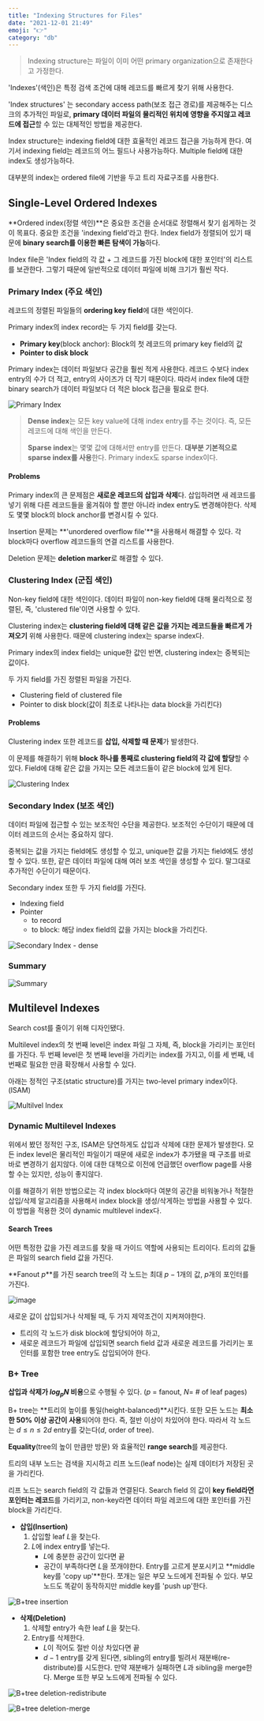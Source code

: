 ```yaml
---
title: "Indexing Structures for Files"
date: "2021-12-01 21:49"
emoji: "👉"
category: "db"
---
```

> Indexing structure는 파일이 이미 어떤 primary organization으로 존재한다고 가정한다.

'Indexes'(색인)은 특정 검색 조건에 대해 레코드를 빠르게 찾기 위해 사용한다.

'Index structures' 는 secondary access path(보조 접근 경로)를 제공해주는 디스크의 추가적인 파일로, 
**primary 데이터 파일의 물리적인 위치에 영향을 주지않고 레코드에 접근**할 수 있는 대체적인 방법을 제공한다.

Index structure는 indexing field에 대한 효율적인 레코드 접근을 가능하게 한다. 여기서 indexing field는 레코드의 어느 필드나 사용가능하다. Multiple field에 대한 index도 생성가능하다.

대부분의 index는 ordered file에 기반을 두고 트리 자료구조를 사용한다.

## Single-Level Ordered Indexes
**Ordered index(정렬 색인)**은 중요한 조건을 순서대로 정렬해서 찾기 쉽게하는 것이 목표다. 중요한 조건을 'indexing field'라고 한다.
Index field가 정렬되어 있기 때문에 **binary search를 이용한 빠른 탐색이 가능**하다.

Index file은 'Index field의 각 값 + 그 레코드를 가진 block에 대한 포인터'의 리스트를 보관한다. 그렇기 때문에 일반적으로 데이터 파일에 비해 크기가 훨씬 작다.

### Primary Index (주요 색인)
레코드의 정렬된 파일들의 **ordering key field**에 대한 색인이다.

Primary index의 index record는 두 가지 field를 갖는다.
- **Primary key**(block anchor): Block의 첫 레코드의 primary key field의 값
- **Pointer to disk block**

Primary index는 데이터 파일보다 공간을 훨씬 적게 사용한다. 레코드 수보다 index entry의 수가 더 적고, entry의 사이즈가 더 작기 때문이다.
따라서 index file에 대한 binary search가 데이터 파일보다 더 적은 block 접근을 필요로 한다.

![Primary Index](https://media.geeksforgeeks.org/wp-content/uploads/20200625180746/gfg-Annotation-2020-06-25-180647.jpg)

> **Dense index**는 모든 key value에 대해 index entry를 주는 것이다. 즉, 모든 레코드에 대해 색인을 만든다.
>
> **Sparse index**는 몇몇 값에 대해서만 entry를 만든다. **대부분 기본적으로 sparse index를 사용**한다. Primary index도 sparse index이다.

#### Problems
Primary index의 큰 문제점은 **새로운 레코드의 삽입과 삭제**다. 삽입하려면 새 레코드를 넣기 위해 다른 레코드들을 옮겨줘야 할 뿐만 아니라 index entry도 변경해야한다. 삭제도 몇몇 block의 block anchor를 변경시킬 수 있다.

Insertion 문제는 **'unordered overflow file'**을 사용해서 해결할 수 있다. 각 block마다 overflow 레코드들의 연결 리스트를 사용한다.

Deletion 문제는 **deletion marker**로 해결할 수 있다.

### Clustering Index (군집 색인)
Non-key field에 대한 색인이다. 데이터 파일이 non-key field에 대해 물리적으로 정렬된, 즉, 'clustered file'이면 사용할 수 있다.

Clustering index는 **clustering field에 대해 같은 값을 가지는 레코드들을 빠르게 가져오기** 위해 사용한다. 때문에 clustering index는 sparse index다.

Primary index의 index field는 unique한 값인 반면, clustering index는 중복되는 값이다.

두 가지 field를 가진 정렬된 파일을 가진다.
- Clustering field of clustered file
- Pointer to disk block(값이 최초로 나타나는 data block을 가리킨다)

#### Problems
Clustering index 또한 레코드를 **삽입, 삭제할 때 문제**가 발생한다.

이 문제를 해결하기 위해 **block 하나를 통째로 clustering field의 각 값에 할당**할 수 있다. Field에 대해 같은 값을 가지는 모든 레코드들이 같은 block에 있게 된다.

![Clustering Index](https://www.cs.uct.ac.za/mit_notes/database/htmls/media/chp11_8.png)

### Secondary Index (보조 색인)
데이터 파일에 접근할 수 있는 보조적인 수단을 제공한다. 보조적인 수단이기 때문에 데이터 레코드의 순서는 중요하지 않다.

중복되는 값을 가지는 field에도 생성할 수 있고, unique한 값을 가지는 field에도 생성할 수 있다. 또한, 같은 데이터 파일에 대해 여러 보조 색인을 생성할 수 있다. 말그대로 추가적인 수단이기 때문이다.

Secondary index 또한 두 가지 field를 가진다.
- Indexing field
- Pointer
    - to record
    - to block: 해당 index field의 값을 가지는 block을 가리킨다.

![Secondary Index - dense](https://user-images.githubusercontent.com/33976823/144253875-b2a1b48c-d6fc-499f-8639-144333fc460a.png)

### Summary
![Summary](https://user-images.githubusercontent.com/33976823/144254390-0ffe53dd-72d0-4366-a5bf-0dd688faec27.png)

## Multilevel Indexes
Search cost를 줄이기 위해 디자인됐다.

Multilevel index의 첫 번째 level은 index 파일 그 자체, 즉, block을 가리키는 포인터를 가진다. 두 번째 level은 첫 번째 level을 가리키는 index를 가지고, 이를 세 번째, 네 번째로 필요한 만큼 확장해서 사용할 수 있다.

아래는 정적인 구조(static structure)를 가지는 two-level primary index이다. (ISAM)

![Multilvel Index](https://www.cs.uct.ac.za/mit_notes/database/htmls/media/chp11_11.png)

### Dynamic Multilevel Indexes
위에서 봤던 정적인 구조, ISAM은 당연하게도 삽입과 삭제에 대한 문제가 발생한다. 모든 index level은 물리적인 파일이기 때문에 새로운 index가 추가됐을 때 구조를 바로바로 변경하기 쉽지않다. 
이에 대한 대책으로 이전에 언급했던 overflow page를 사용할 수는 있지만, 성능이 좋지않다.

이를 해결하기 위한 방법으로는 각 index block마다 여분의 공간을 비워놓거나 적절한 삽입/삭제 알고리즘을 사용해서 index block을 생성/삭게하는 방법을 사용할 수 있다. 이 방법을 적용한 것이 dynamic multilevel index다.

#### Search Trees
어떤 특정한 값을 가진 레코드를 찾을 때 가이드 역할에 사용되는 트리이다. 트리의 값들은 파일의 search field 값을 가진다.

**Fanout $p$**를 가진 search tree의 각 노드는 최대 $p-1$개의 값, $p$개의 포인터를 가진다.

![image](https://user-images.githubusercontent.com/33976823/144389155-bab456c0-2388-4e4c-a740-270e5125dda3.png)

새로운 값이 삽입되거나 삭제될 때, 두 가지 제약조건이 지켜져야한다.
- 트리의 각 노드가 disk block에 할당되어야 하고,
- 새로운 레코드가 파일에 삽입되면 search field 값과 새로운 레코드를 가리키는 포인터를 포함한 tree entry도 삽입되어야 한다.

### B+ Tree
**삽입과 삭제가 $log_pN$ 비용**으로 수행될 수 있다. ($p$ = fanout, $N$= # of leaf pages)

B+ tree는 **트리의 높이를 통일(height-balanced)**시킨다. 또한 모든 노드는 **최소한 50% 이상 공간이 사용**되어야 한다. 즉, 절반 이상이 차있어야 한다.
따라서 각 노드는 $d\leq n\leq 2d$ entry를 갖는다($d$, order of tree).

**Equality**(tree의 높이 만큼만 방문) 와 효율적인 **range search**를 제공한다.

트리의 내부 노드는 검색을 지시하고 리프 노드(leaf node)는 실제 데이터가 저장된 곳을 가리킨다. 

리프 노드는 search field의 각 값들과 연결된다. 
Search field 의 값이 **key field라면 포인터는 레코드**를 가리키고, non-key라면 데이터 파일 레코드에 대한 포인터를 가진 block을 가리킨다.

- **삽입(Insertion)**
    1. 삽입할 leaf $L$을 찾는다.
    2. $L$에 index entry를 넣는다.
        - $L$에 충분한 공간이 있다면 끝
        - 공간이 부족하다면 $L$을 쪼개야한다. Entry를 고르게 분포시키고 **middle key를 'copy up'**한다.
            쪼개는 일은 부모 노드에게 전파될 수 있다. 부모 노드도 똑같이 동작하지만 middle key를 'push up'한다.

![B+tree insertion](https://user-images.githubusercontent.com/33976823/144397599-3b2a4b63-bd60-4baa-bd99-c0acd66bd09a.png)

- **삭제(Deletion)**
    1. 삭제할 entry가 속한 leaf $L$을 찾는다.
    2. Entry를 삭제한다.
        - $L$이 적어도 절반 이상 차있다면 끝
        - $d-1$ entry를 갖게 된다면, sibling의 entry를 빌려서 재분배(re-distribute)를 시도한다. 만약 재분배가 실패하면 $L$과 sibling을 merge한다.
            Merge 또한 부모 노드에게 전파될 수 있다.

![B+tree deletion-redistribute](https://user-images.githubusercontent.com/33976823/144398457-1d16257c-25b9-4a90-9dc6-138109a16472.png)

![B+tree deletion-merge](https://user-images.githubusercontent.com/33976823/144398948-3a3584b5-b5aa-4254-8c4b-dae48b04c12f.png)